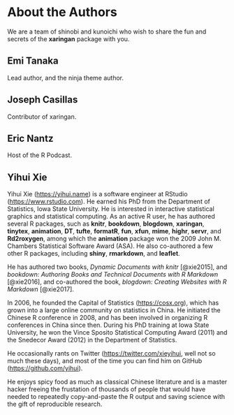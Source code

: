 # About the Authors {#author .unnumbered}

We are a team of shinobi and kunoichi who wish to share the fun and secrets of the **xaringan** package with you.


## Emi Tanaka {-}

Lead author, and the ninja theme author.

## Joseph Casillas {-}

Contributor of xaringan.

## Eric Nantz {-}

Host of the R Podcast.

## Yihui Xie {-}

Yihui Xie (<https://yihui.name>) is a software engineer at RStudio (<https://www.rstudio.com>). He earned his PhD from the Department of Statistics, Iowa State University. He is interested in interactive statistical graphics and statistical computing. As an active R user, he has authored several R packages, such as **knitr**, **bookdown**, **blogdown**, **xaringan**, **tinytex**, **animation**, **DT**, **tufte**, **formatR**, **fun**, **xfun**, **mime**, **highr**, **servr**, and **Rd2roxygen**, among which the **animation** package won the 2009 John M. Chambers Statistical Software Award (ASA). He also co-authored a few other R packages, including **shiny**, **rmarkdown**, and **leaflet**.

He has authored two books, _Dynamic Documents with knitr_ [@xie2015], and _bookdown: Authoring Books and Technical Documents with R Markdown_ [@xie2016], and co-authored the book, _blogdown: Creating Websites with R Markdown_ [@xie2017].

In 2006, he founded the Capital of Statistics (<https://cosx.org>), which has grown into a large online community on statistics in China. He initiated the Chinese R conference in 2008, and has been involved in organizing R conferences in China since then. During his PhD training at Iowa State University, he won the Vince Sposito Statistical Computing Award (2011) and the Snedecor Award (2012) in the Department of Statistics.

He occasionally rants on Twitter (<https://twitter.com/xieyihui>, well not so much these days), and most of the time you can find him on GitHub (<https://github.com/yihui>).

He enjoys spicy food as much as classical Chinese literature and is a master hacker freeing the frustation of thousands of people that would have needed to repeatedly copy-and-paste the R output and saving science with the gift of reproducible research.  
